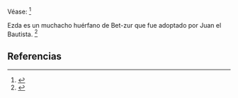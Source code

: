Véase: <ref>{{lib|LU|135|4|1}}</ref> 

Ezda es un muchacho huérfano de Bet-zur que fue adoptado por Juan el Bautista. <ref>{{lib|LU|135|3|1}}</ref> 

== Referencias ==
<references />
